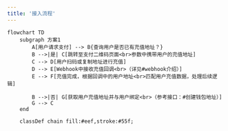 ```yaml
---
title: '接入流程'
---
```


```mermaid
flowchart TD
    subgraph 方案1
        A[用户请求支付] --> B{查询用户是否已有充值地址？}
        B -->|是| C[跳转至支付二维码页面<br>参数中携带用户的充值地址]
        C --> D[用户扫码或复制地址进行充值]
        D --> E[Webhook中接收充值回调<br>（详见#webhook介绍）]
        E --> F[充值完成，根据回调中的用户地址<br>匹配用户充值数据，处理后续逻辑]

        B -->|否| G[获取用户充值地址并与用户绑定<br>（参考接口：#创建钱包地址）]
        G --> C
    end

    classDef chain fill:#eef,stroke:#55f;
```